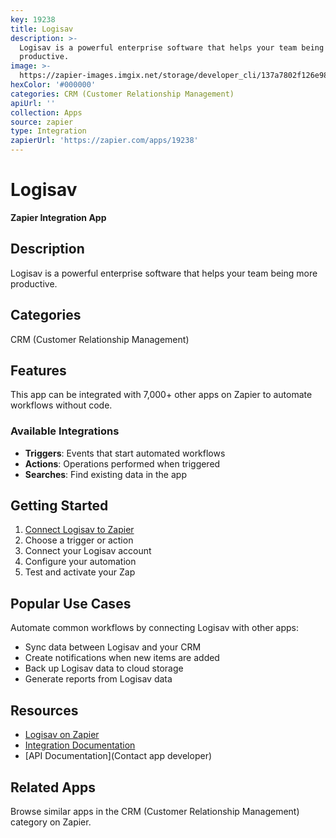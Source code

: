 ```yaml
---
key: 19238
title: Logisav
description: >-
  Logisav is a powerful enterprise software that helps your team being more
  productive.
image: >-
  https://zapier-images.imgix.net/storage/developer_cli/137a7802f126e98fa10e6d8985e4feae.png?auto=format%2Ccompress&ixlib=python-3.0.0&q=50
hexColor: '#000000'
categories: CRM (Customer Relationship Management)
apiUrl: ''
collection: Apps
source: zapier
type: Integration
zapierUrl: 'https://zapier.com/apps/19238'
---
```

# Logisav

**Zapier Integration App**

## Description

Logisav is a powerful enterprise software that helps your team being more productive.

## Categories

CRM (Customer Relationship Management)

## Features

This app can be integrated with 7,000+ other apps on Zapier to automate workflows without code.

### Available Integrations

- **Triggers**: Events that start automated workflows
- **Actions**: Operations performed when triggered
- **Searches**: Find existing data in the app

## Getting Started

1. [Connect Logisav to Zapier](https://zapier.com/apps/19238)
2. Choose a trigger or action
3. Connect your Logisav account
4. Configure your automation
5. Test and activate your Zap

## Popular Use Cases

Automate common workflows by connecting Logisav with other apps:

- Sync data between Logisav and your CRM
- Create notifications when new items are added
- Back up Logisav data to cloud storage
- Generate reports from Logisav data

## Resources

- [Logisav on Zapier](https://zapier.com/apps/19238)
- [Integration Documentation](https://zapier.com/apps/19238/integrations)
- [API Documentation](Contact app developer)

## Related Apps

Browse similar apps in the CRM (Customer Relationship Management) category on Zapier.
